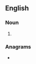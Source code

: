 ==English==
{{wikipedia|dab=Big Guns (disambiguation)|Big Guns}}

===Noun===
{{head|en|noun form}}
# {{plural of|big gun|lang=en}}

===Anagrams===
* {{anagrams|en|a=bgginsu|Buggins}}